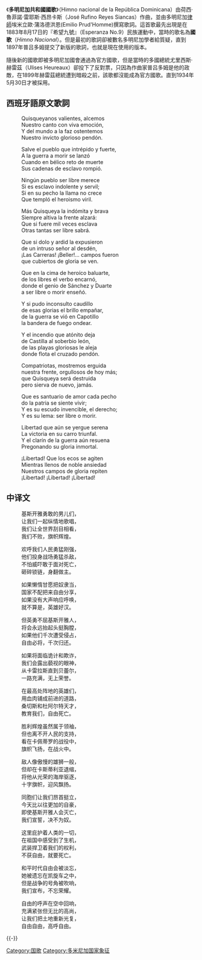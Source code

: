 {{unreferenced|time=2011-07-20T06:32:57+00:00}}
{{Infobox Anthem
|title         = Himno nacional de la República Dominicana
|chinese_title = 多米尼加共和国国歌
|image         = Flag of the Dominican Republic.svg
|image_size    =
|border        =
|caption       =
|prefix        = 国歌
|country       = {{DOM}}
|author        = Emilio Prud'Homme
|lyrics_date   =
|composer      = José Rufino Reyes Siancas
|music_date    =
|adopted       = 1934
|until         =
|sound         = Dominican Republic National Anthem.ogg
|sound_title   = Quisqueyanos Valientes
}}
《'''多明尼加共和國國歌'''》（Himno nacional de la República Dominicana）由荷西‧魯菲諾‧雷耶斯‧西昂卡斯（José Rufino Reyes Siancas）作曲，並由多明尼加[[律師|律師]]埃米立歐‧蒲洛德洪恩(Emilio Prud'Homme)撰寫歌詞。這首歌最先出現是在1883年8月17日的『希望九號』（Esperanza No.9）民族運動中，當時的歌名為'''國歌'''（''Himno Nacional''）。但是最初的歌詞卻被數名多明尼加學者給質疑，直到1897年普吕多姆提交了新版的歌詞，也就是現在使用的版本。

隨後新的國歌即被多明尼加國會通過為官方國歌，但是當時的多國總統尤里西斯‧赫雷茲（Ulises Heureaux）卻投下了反對票，只因為作曲家普吕多姆是他的政敵，在1899年赫雷茲總統遭到暗殺之前，該歌都沒能成為官方國歌。直到1934年5月30日才被採用。

==西班牙語原文歌詞==

:Quisqueyanos valientes, alcemos
:Nuestro canto con viva emoción,
:Y del mundo a la faz ostentemos
:Nuestro invicto glorioso pendón.

:Salve el pueblo que intrépido y fuerte,
:A la guerra a morir se lanzó
:Cuando en bélico reto de muerte
:Sus cadenas de esclavo rompió.

:Ningún pueblo ser libre merece
:Si es esclavo indolente y servil;
:Si en su pecho la llama no crece
:Que templó el heroismo viril.

:Más Quisqueya la indómita y brava
:Siempre altiva la frente alzará:
:Que si fuere mil veces esclava
:Otras tantas ser libre sabrá.

:Que si dolo y ardid la expusieron
:de un intruso señor al desdén,
:¡Las Carreras! ¡Beller!... campos fueron
:que cubiertos de gloria se ven.

:Que en la cima de heroíco baluarte,
:de los libres el verbo encarnó,
:donde el genio de Sánchez y Duarte
:a ser libre o morir enseñó.

:Y si pudo inconsulto caudillo
:de esas glorias el brillo empañar,
:de la guerra se vió en Capotillo
:la bandera de fuego ondear.

:Y el incendio que atónito deja
:de Castilla al soberbio león,
:de las playas gloriosas le aleja
:donde flota el cruzado pendón.

:Compatriotas, mostremos erguida
:nuestra frente, orgullosos de hoy más;
:que Quisqueya será destruida
:pero sierva de nuevo, jamás.

:Que es santuario de amor cada pecho
:do la patria se siente vivir;
:Y es su escudo invencible, el derecho;
:Y es su lema: ser libre o morir.

:Libertad que aún se yergue serena
:La victoria en su carro triunfal.
:Y el clarín de la guerra aún resuena
:Pregonando su gloria inmortal.

:¡Libertad! Que los ecos se agiten
:Mientras llenos de noble ansiedad
:Nuestros campos de gloria repiten
:¡Libertad! ¡Libertad! ¡Libertad!

==中译文==
:基斯开雅勇敢的男儿们，
:让我们一起纵情地歌唱，
:我们让全世界刮目相看，
:我们不败，旗帜辉煌。

:欢呼我们人民勇猛刚强，
:他们投身战场勇猛杀敌，
:不怕威吓敢于面对死亡，
:砸碎锁链，身翻做主。

:如果懒惰甘愿把奴隶当，
:国家不配把来自由分享，
:如果没有大声响应呼唤，
:就不算是，英雄好汉。

:但英勇不屈基斯开雅人，
:将会永远抬起头挺胸膛，
:如果他们千次遭受侵占，
:自由必将，千次归还。

:如果将面临诡计和欺诈，
:我们会露出藐视的眼神，
:从卡雷拉斯直到贝蕾尔，
:一路充满，无上荣誉。

:在最高处阵地的英雄们，
:用血肉铺成前进的道路，
:桑切斯和杜阿尔特天才，
:教育我们，自由死亡。

:胜利辉煌虽然属于领袖，
:但也离不开人民的支持，
:看在卡佩蒂罗的战役中，
:旗帜飞扬，在战火中。

:敌人像傲慢的雄狮一般，
:但却在卡斯蒂利亚退缩，
:将他从光荣的海岸驱逐，
:十字旗帜，迎风飘扬。

:同胞们让我们昂首挺立，
:今天比以往更加的自豪，
:即使基斯开雅人会灭亡，
:我们宣誓，决不为奴。

:这里庇护着人类的一切，
:在祖国中感受到了生机，
:武装捍卫着我们的权利，
:不获自由，就要死亡。

:和平时代自由会被淡忘，
:她被遗忘在凯旋车之中，
:但是战争的号角被吹响，
:我们宣布，不忘荣耀。

:自由的呼声在空中回响，
:充满紧张但无比的高尚，
:让我们把土地重新光复，
:自由自由，高呼自由。

{{-}}
{{美洲各國家和地區国歌}}

[[Category:国歌|Category:国歌]]
[[Category:多米尼加国家象征|Category:多米尼加国家象征]]
